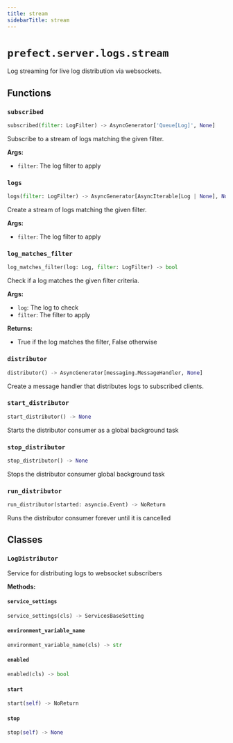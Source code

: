 ```yaml
---
title: stream
sidebarTitle: stream
---
```


# `prefect.server.logs.stream`



Log streaming for live log distribution via websockets.


## Functions

### `subscribed` <sup><a href="https://github.com/prefecthq/prefect/blob/main/src/prefect/server/logs/stream.py#L39" target="_blank"><Icon icon="github" style="width: 14px; height: 14px;" /></a></sup>

```python
subscribed(filter: LogFilter) -> AsyncGenerator['Queue[Log]', None]
```


Subscribe to a stream of logs matching the given filter.

**Args:**
- `filter`: The log filter to apply


### `logs` <sup><a href="https://github.com/prefecthq/prefect/blob/main/src/prefect/server/logs/stream.py#L64" target="_blank"><Icon icon="github" style="width: 14px; height: 14px;" /></a></sup>

```python
logs(filter: LogFilter) -> AsyncGenerator[AsyncIterable[Log | None], None]
```


Create a stream of logs matching the given filter.

**Args:**
- `filter`: The log filter to apply


### `log_matches_filter` <sup><a href="https://github.com/prefecthq/prefect/blob/main/src/prefect/server/logs/stream.py#L99" target="_blank"><Icon icon="github" style="width: 14px; height: 14px;" /></a></sup>

```python
log_matches_filter(log: Log, filter: LogFilter) -> bool
```


Check if a log matches the given filter criteria.

**Args:**
- `log`: The log to check
- `filter`: The filter to apply

**Returns:**
- True if the log matches the filter, False otherwise


### `distributor` <sup><a href="https://github.com/prefecthq/prefect/blob/main/src/prefect/server/logs/stream.py#L150" target="_blank"><Icon icon="github" style="width: 14px; height: 14px;" /></a></sup>

```python
distributor() -> AsyncGenerator[messaging.MessageHandler, None]
```


Create a message handler that distributes logs to subscribed clients.


### `start_distributor` <sup><a href="https://github.com/prefecthq/prefect/blob/main/src/prefect/server/logs/stream.py#L190" target="_blank"><Icon icon="github" style="width: 14px; height: 14px;" /></a></sup>

```python
start_distributor() -> None
```


Starts the distributor consumer as a global background task


### `stop_distributor` <sup><a href="https://github.com/prefecthq/prefect/blob/main/src/prefect/server/logs/stream.py#L202" target="_blank"><Icon icon="github" style="width: 14px; height: 14px;" /></a></sup>

```python
stop_distributor() -> None
```


Stops the distributor consumer global background task


### `run_distributor` <sup><a href="https://github.com/prefecthq/prefect/blob/main/src/prefect/server/logs/stream.py#L253" target="_blank"><Icon icon="github" style="width: 14px; height: 14px;" /></a></sup>

```python
run_distributor(started: asyncio.Event) -> NoReturn
```


Runs the distributor consumer forever until it is cancelled


## Classes

### `LogDistributor` <sup><a href="https://github.com/prefecthq/prefect/blob/main/src/prefect/server/logs/stream.py#L220" target="_blank"><Icon icon="github" style="width: 14px; height: 14px;" /></a></sup>


Service for distributing logs to websocket subscribers


**Methods:**

#### `service_settings` <sup><a href="https://github.com/prefecthq/prefect/blob/main/src/prefect/server/logs/stream.py#L226" target="_blank"><Icon icon="github" style="width: 14px; height: 14px;" /></a></sup>

```python
service_settings(cls) -> ServicesBaseSetting
```

#### `environment_variable_name` <sup><a href="https://github.com/prefecthq/prefect/blob/main/src/prefect/server/logs/stream.py#L230" target="_blank"><Icon icon="github" style="width: 14px; height: 14px;" /></a></sup>

```python
environment_variable_name(cls) -> str
```

#### `enabled` <sup><a href="https://github.com/prefecthq/prefect/blob/main/src/prefect/server/logs/stream.py#L234" target="_blank"><Icon icon="github" style="width: 14px; height: 14px;" /></a></sup>

```python
enabled(cls) -> bool
```

#### `start` <sup><a href="https://github.com/prefecthq/prefect/blob/main/src/prefect/server/logs/stream.py#L237" target="_blank"><Icon icon="github" style="width: 14px; height: 14px;" /></a></sup>

```python
start(self) -> NoReturn
```

#### `stop` <sup><a href="https://github.com/prefecthq/prefect/blob/main/src/prefect/server/logs/stream.py#L249" target="_blank"><Icon icon="github" style="width: 14px; height: 14px;" /></a></sup>

```python
stop(self) -> None
```
